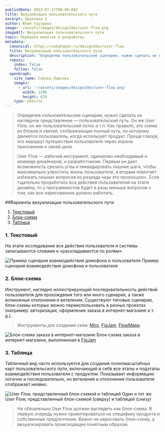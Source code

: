 ```yaml
---
publishDate: 2023-07-17T00:00:00Z
title: Визуализация пользовательского пути
excerpt: Практика 2
author: Юлия Груздева
image: ~/assets/images/design2dev/user-flow.png
imageAlt: Визуализация пользовательского пути
topic: Передача макетов в разработку
metadata:
  canonical: https://sobakapav.ru/design2dev/user-flow
  title: Визуализация пользовательского пути
  description: "Определив пользовательские сценарии, нужно сделать их наглядное представление — пользовательский путь, User Flow"
  robots:
    index: false
    follow: false
  openGraph:
    site_name: Собака Павлова
    images:
      - url: '~/assets/images/design2dev/user-flow.png'
        width: 1200
        height: 628
    type: website
---
```



>Определив пользовательские сценарии, нужно сделать их наглядное представление — пользовательский путь. Он же User Flow, он же пользовательский поток и т.п. Как правило, это схема из блоков и связей, отображающая полный путь, по которому движется пользователь, когда использует продукт. Проще говоря, это маршрут путешествия пользователя через экраны приложения к своей цели.
>
>User Flow — рабочий инструмент, одинаково необходимый и команде дизайнеров, и разработчикам. Первым он дает возможность срезать углы и ликвидировать лишние шаги, чтобы максимально упростить жизнь пользователя, а вторым помогает избежать лишних вопросов из разряда «как это произошло». Если тщательно проработать все действия пользователей на этапе дизайна, то у программистов будет в разы меньше вопросов о том, как все нарисованное должно работать.

##Варианты визуализации пользовательского пути

1. [Текстовый](#anchor1)
2. [Блок-схема](#anchor2)
3. [Таблица](#anchor3)

### <a name="anchor1"></a> 1. Текстовый

На этапе исследования все действия пользователя и системы записываются словами и «раскладываются по ролям».

![Пример сценария взаимодействия домофона и пользователя](~/assets/images/design2dev/dd2-1.png)
Пример сценария взаимодействия домофона и пользователя

### <a name="anchor2"></a> 2. Блок-схема

Инструмент, наглядно иллюстрирующий последовательность действий пользователя для прохождения того или иного сценария, а также возможные отклонения и ветвления. Существуют типовые сценарии, блок-схемы которых можно переиспользовать в разных проектах (например: авторизация, оформление заказа в интернет-магазине и т. д.).

>Инструменты для создания схем: [Miro](https://miro.com/templates/user-flow/), [FigJam](https://www.figma.com/figjam/), [FlowMapp](https://www.flowmapp.com/).

![Блок-схема заказа в интернет-магазине](~/assets/images/design2dev/dd2-2.png)
Блок-схема заказа в интернет-магазине, выполненная в [FigJam](https://www.figma.com/figjam/)

### <a name="anchor3"></a> 3. Таблица

Табличный вид часто используется для создания полномасштабных карт пользовательского пути, включающий в себя все этапы и подэтапы взаимодействия пользователя с продуктом. Показывает информацию логично и последовательно, но ветвления и отклонения пользователя отображает неявно.

![User Flow, представленный блок-схемой и таблицей](~/assets/images/design2dev/dd2-3.png)
Один и тот же User Flow, представленный блок-схемой (сверху) и таблицей (снизу)

>Не обязательно User Flow должен выглядеть как блок-схема. В первую очередь нужно ориентироваться на специфику продукта и собственные предпочтения. Важно не нарисовать блок-схему, а визуализировать происходящее понятным образом.
